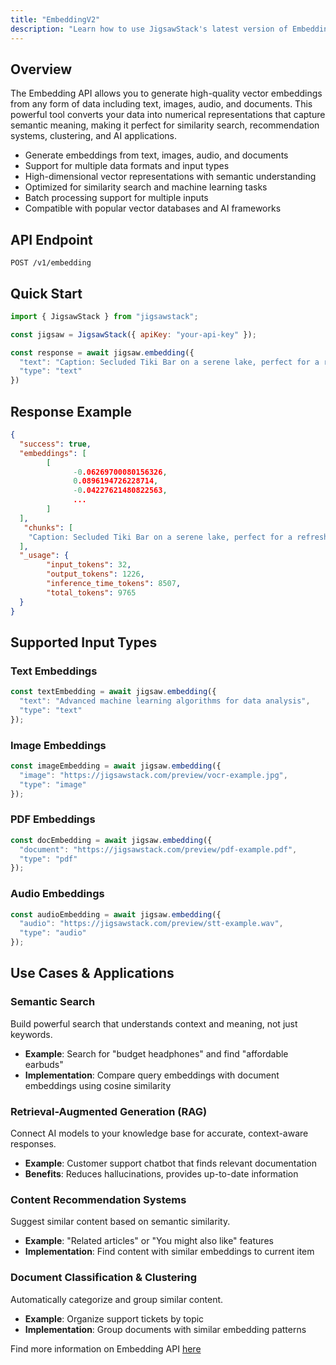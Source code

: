 ```yaml
---
title: "EmbeddingV2"
description: "Learn how to use JigsawStack's latest version of Embedding API to generate embeddings any form of data"
---
```

## Overview

The Embedding API allows you to generate high-quality vector embeddings from any form of data including text, images, audio, and documents. This powerful tool converts your data into numerical representations that capture semantic meaning, making it perfect for similarity search, recommendation systems, clustering, and AI applications.

- Generate embeddings from text, images, audio, and documents
- Support for multiple data formats and input types
- High-dimensional vector representations with semantic understanding
- Optimized for similarity search and machine learning tasks
- Batch processing support for multiple inputs
- Compatible with popular vector databases and AI frameworks

## API Endpoint

```
POST /v1/embedding
```

## Quick Start

```javascript JavaScript
import { JigsawStack } from "jigsawstack";

const jigsaw = JigsawStack({ apiKey: "your-api-key" });

const response = await jigsaw.embedding({
  "text": "Caption: Secluded Tiki Bar on a serene lake, perfect for a refreshing drink and a relaxing getaway",
  "type": "text"
})
```

## Response Example

```json
{
  "success": true,
  "embeddings": [
        [
              -0.06269700080156326,
              0.0896194726228714,
              -0.04227621480822563,
              ...
        ]
  ],
   "chunks": [
    "Caption: Secluded Tiki Bar on a serene lake, perfect for a refreshing drink and a relaxing getaway"
  ],
  "_usage": {
        "input_tokens": 32,
        "output_tokens": 1226,
        "inference_time_tokens": 8507,
        "total_tokens": 9765
  }
}

```
## Supported Input Types

### Text Embeddings
```javascript
const textEmbedding = await jigsaw.embedding({
  "text": "Advanced machine learning algorithms for data analysis",
  "type": "text"
});
```

### Image Embeddings  
```javascript
const imageEmbedding = await jigsaw.embedding({
  "image": "https://jigsawstack.com/preview/vocr-example.jpg",
  "type": "image"
});
```

### PDF Embeddings
```javascript
const docEmbedding = await jigsaw.embedding({
  "document": "https://jigsawstack.com/preview/pdf-example.pdf",
  "type": "pdf"
});
```

### Audio Embeddings
```javascript
const audioEmbedding = await jigsaw.embedding({
  "audio": "https://jigsawstack.com/preview/stt-example.wav",
  "type": "audio"
});
```


## Use Cases & Applications

### Semantic Search
Build powerful search that understands context and meaning, not just keywords.
- **Example**: Search for "budget headphones" and find "affordable earbuds"
- **Implementation**: Compare query embeddings with document embeddings using cosine similarity

### Retrieval-Augmented Generation (RAG)
Connect AI models to your knowledge base for accurate, context-aware responses.
- **Example**: Customer support chatbot that finds relevant documentation
- **Benefits**: Reduces hallucinations, provides up-to-date information

### Content Recommendation Systems  
Suggest similar content based on semantic similarity.
- **Example**: "Related articles" or "You might also like" features
- **Implementation**: Find content with similar embeddings to current item

### Document Classification & Clustering
Automatically categorize and group similar content.
- **Example**: Organize support tickets by topic
- **Implementation**: Group documents with similar embedding patterns

<Note>Find more information on Embedding API [here](/docs/api-reference/ai/embedding)</Note>
